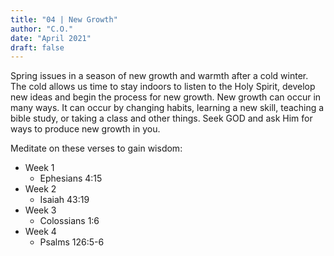 ```yaml
---
title: "04 | New Growth"
author: "C.O."
date: "April 2021"
draft: false
---
```


Spring issues in a season of new growth and warmth after a cold winter. The cold allows us time to stay indoors to listen to the Holy Spirit, develop new ideas and begin the process for new growth. New growth can occur in many ways. It can occur by changing habits, learning a new skill, teaching a bible study, or taking a class and other things. Seek GOD and ask Him for ways to produce new growth in you.

Meditate on these verses to gain wisdom:

-   Week 1
    -   Ephesians 4:15
-   Week 2
    -   Isaiah 43:19
-   Week 3
    -   Colossians 1:6
-   Week 4
    -   Psalms 126:5-6
